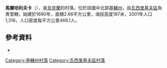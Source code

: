 {{coord|50|16|26|N|30|22|20|E|scale:30000|display=title}}

'''馬爾哈利夫卡'''（{{lang-uk|Мархалівка}}），是[[烏克蘭|烏克蘭]]的村落，位於該國中北部[[基輔州|基輔州]]，由[[瓦西里基夫區|瓦西里基夫區]]負責管轄，始建於1690年，面積2.66平方公里，海拔高度187米，2001年人口1,316，人口密度每平方公里468.1人。

==參考資料==
* {{Citation | last =  | first = | contribution = Іванковичі | year = 1971 | title = Історія міст і сіл Української РСР. Київська область / ;— К.: Гол. ред. УРЕ, . — с. | editor-last = Рудич  | editor-first = Ф. М.  | volume = | pages = 792  | place = Київ | publisher = Головна редакція УРЕ | url = http://imsu-kyiv.com/msta-sela-kivsko-oblast/-vasylkivskyj-rajon/ivankovychi.html }}

{{DEFAULTSORT:Мархалівка}}
[[Category:基輔州村落|Category:基輔州村落]]
[[Category:瓦西里基夫區村落|Category:瓦西里基夫區村落]]


{{Kiev-geo-stub}}